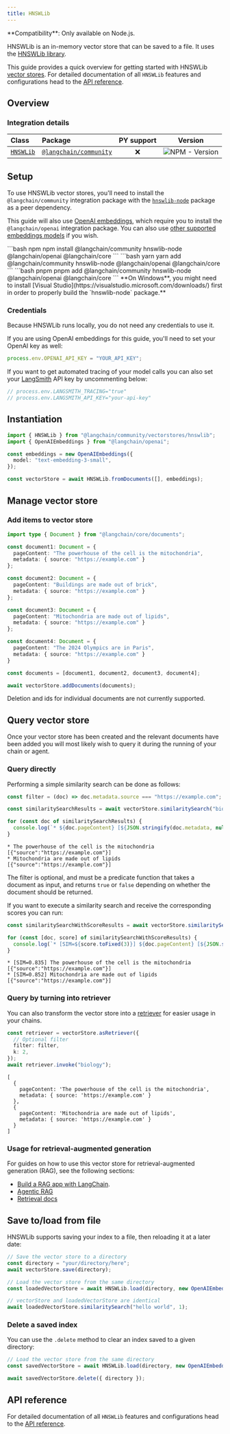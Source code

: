 ```yaml
---
title: HNSWLib
---
```


<Tip>
**Compatibility**: Only available on Node.js.
</Tip>

HNSWLib is an in-memory vector store that can be saved to a file. It uses the [HNSWLib library](https://github.com/nmslib/hnswlib).

This guide provides a quick overview for getting started with HNSWLib [vector stores](/oss/integrations/vectorstores). For detailed documentation of all `HNSWLib` features and configurations head to the [API reference](https://api.js.langchain.com/classes/langchain_community_vectorstores_hnswlib.HNSWLib.html).

## Overview

### Integration details

| Class | Package | PY support |  Version |
| :--- | :--- | :---: | :---: |
| [`HNSWLib`](https://api.js.langchain.com/classes/langchain_community_vectorstores_hnswlib.HNSWLib.html) | [`@langchain/community`](https://npmjs.com/@langchain/community) | ❌ |  ![NPM - Version](https://img.shields.io/npm/v/@langchain/community?style=flat-square&label=%20&) |

## Setup

To use HNSWLib vector stores, you'll need to install the `@langchain/community` integration package with the [`hnswlib-node`](https://www.npmjs.com/package/hnswlib-node) package as a peer dependency.

This guide will also use [OpenAI embeddings](/oss/integrations/text_embedding/openai), which require you to install the `@langchain/openai` integration package. You can also use [other supported embeddings models](/oss/integrations/text_embedding) if you wish.

<CodeGroup>
```bash npm
npm install @langchain/community hnswlib-node @langchain/openai @langchain/core
```
```bash yarn
yarn add @langchain/community hnswlib-node @langchain/openai @langchain/core
```
```bash pnpm
pnpm add @langchain/community hnswlib-node @langchain/openai @langchain/core
```
</CodeGroup>


<Warning>
**On Windows**, you might need to install [Visual Studio](https://visualstudio.microsoft.com/downloads/) first in order to properly build the `hnswlib-node` package.**
</Warning>


### Credentials

Because HNSWLib runs locally, you do not need any credentials to use it.

If you are using OpenAI embeddings for this guide, you'll need to set your OpenAI key as well:

```typescript
process.env.OPENAI_API_KEY = "YOUR_API_KEY";
```

If you want to get automated tracing of your model calls you can also set your [LangSmith](https://docs.smith.langchain.com/) API key by uncommenting below:

```typescript
// process.env.LANGSMITH_TRACING="true"
// process.env.LANGSMITH_API_KEY="your-api-key"
```

## Instantiation

```typescript
import { HNSWLib } from "@langchain/community/vectorstores/hnswlib";
import { OpenAIEmbeddings } from "@langchain/openai";

const embeddings = new OpenAIEmbeddings({
  model: "text-embedding-3-small",
});

const vectorStore = await HNSWLib.fromDocuments([], embeddings);
```

## Manage vector store

### Add items to vector store

```typescript
import type { Document } from "@langchain/core/documents";

const document1: Document = {
  pageContent: "The powerhouse of the cell is the mitochondria",
  metadata: { source: "https://example.com" }
};

const document2: Document = {
  pageContent: "Buildings are made out of brick",
  metadata: { source: "https://example.com" }
};

const document3: Document = {
  pageContent: "Mitochondria are made out of lipids",
  metadata: { source: "https://example.com" }
};

const document4: Document = {
  pageContent: "The 2024 Olympics are in Paris",
  metadata: { source: "https://example.com" }
}

const documents = [document1, document2, document3, document4];

await vectorStore.addDocuments(documents);
```

Deletion and ids for individual documents are not currently supported.

## Query vector store

Once your vector store has been created and the relevant documents have been added you will most likely wish to query it during the running of your chain or agent.

### Query directly

Performing a simple similarity search can be done as follows:

```typescript
const filter = (doc) => doc.metadata.source === "https://example.com";

const similaritySearchResults = await vectorStore.similaritySearch("biology", 2, filter);

for (const doc of similaritySearchResults) {
  console.log(`* ${doc.pageContent} [${JSON.stringify(doc.metadata, null)}]`);
}
```

```output
* The powerhouse of the cell is the mitochondria [{"source":"https://example.com"}]
* Mitochondria are made out of lipids [{"source":"https://example.com"}]
```

The filter is optional, and must be a predicate function that takes a document as input, and returns `true` or `false` depending on whether the document should be returned.

If you want to execute a similarity search and receive the corresponding scores you can run:

```typescript
const similaritySearchWithScoreResults = await vectorStore.similaritySearchWithScore("biology", 2, filter)

for (const [doc, score] of similaritySearchWithScoreResults) {
  console.log(`* [SIM=${score.toFixed(3)}] ${doc.pageContent} [${JSON.stringify(doc.metadata)}]`);
}
```

```output
* [SIM=0.835] The powerhouse of the cell is the mitochondria [{"source":"https://example.com"}]
* [SIM=0.852] Mitochondria are made out of lipids [{"source":"https://example.com"}]
```

### Query by turning into retriever

You can also transform the vector store into a [retriever](/oss/langchain/retrieval) for easier usage in your chains.

```typescript
const retriever = vectorStore.asRetriever({
  // Optional filter
  filter: filter,
  k: 2,
});
await retriever.invoke("biology");
```

```output
[
  {
    pageContent: 'The powerhouse of the cell is the mitochondria',
    metadata: { source: 'https://example.com' }
  },
  {
    pageContent: 'Mitochondria are made out of lipids',
    metadata: { source: 'https://example.com' }
  }
]
```

### Usage for retrieval-augmented generation

For guides on how to use this vector store for retrieval-augmented generation (RAG), see the following sections:

- [Build a RAG app with LangChain](/oss/langchain/rag).
- [Agentic RAG](/oss/langgraph/agentic-rag)
- [Retrieval docs](/oss/langchain/retrieval)

## Save to/load from file

HNSWLib supports saving your index to a file, then reloading it at a later date:

```typescript
// Save the vector store to a directory
const directory = "your/directory/here";
await vectorStore.save(directory);

// Load the vector store from the same directory
const loadedVectorStore = await HNSWLib.load(directory, new OpenAIEmbeddings());

// vectorStore and loadedVectorStore are identical
await loadedVectorStore.similaritySearch("hello world", 1);
```

### Delete a saved index

You can use the `.delete` method to clear an index saved to a given directory:

```typescript
// Load the vector store from the same directory
const savedVectorStore = await HNSWLib.load(directory, new OpenAIEmbeddings());

await savedVectorStore.delete({ directory });
```

## API reference

For detailed documentation of all `HNSWLib` features and configurations head to the [API reference](https://api.js.langchain.com/classes/langchain_community_vectorstores_hnswlib.HNSWLib.html).
